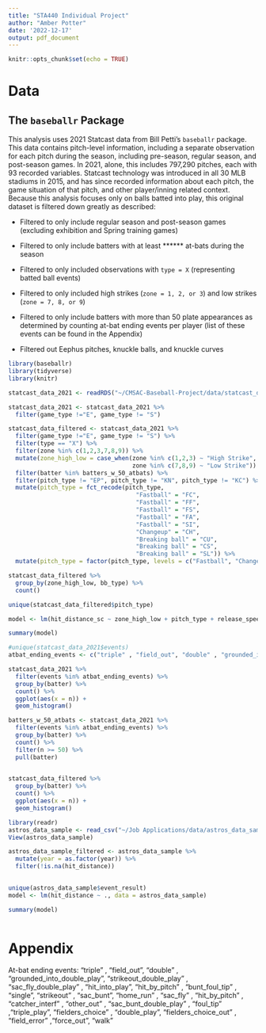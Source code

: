 ```yaml
---
title: "STA440 Individual Project"
author: "Amber Potter"
date: '2022-12-17'
output: pdf_document
---
```


```r
knitr::opts_chunk$set(echo = TRUE)
```

# Data

## The `baseballr` Package

This analysis uses 2021 Statcast data from Bill Petti's `baseballr` package. This data contains pitch-level information, including a separate observation for each pitch during the season, including pre-season, regular season, and post-season games. In 2021, alone, this includes 797,290 pitches, each with 93 recorded variables. Statcast technology was introduced in all 30 MLB stadiums in 2015, and has since recorded information about each pitch, the game situation of that pitch, and other player/inning related context. Because this analysis focuses only on balls batted into play, this original dataset is filtered down greatly as described:

- Filtered to only include regular season and post-season games (excluding exhibition and Spring training games)

- Filtered to only include batters with at least ****** at-bats during the season

- Filtered to only included observations with `type = X` (representing batted ball events)

- Filtered to only included high strikes (`zone = 1, 2, or 3`) and low strikes (`zone = 7, 8, or 9`)

- Filtered to only include batters with more than 50 plate appearances as determined by counting at-bat ending events per player (list of these events can be found in the Appendix)

- Filtered out Eephus pitches, knuckle balls, and knuckle curves





```r
library(baseballr)
library(tidyverse)
library(knitr)

statcast_data_2021 <- readRDS("~/CMSAC-Baseball-Project/data/statcast_data_2021.rds")
```

```r
statcast_data_2021 <- statcast_data_2021 %>%
  filter(game_type !="E", game_type != "S")

statcast_data_filtered <- statcast_data_2021 %>%
  filter(game_type !="E", game_type != "S") %>%
  filter(type == "X") %>%
  filter(zone %in% c(1,2,3,7,8,9)) %>%
  mutate(zone_high_low = case_when(zone %in% c(1,2,3) ~ "High Strike",
                                   zone %in% c(7,8,9) ~ "Low Strike")) %>%
  filter(batter %in% batters_w_50_atbats) %>%
  filter(pitch_type != "EP", pitch_type != "KN", pitch_type != "KC") %>%
  mutate(pitch_type = fct_recode(pitch_type,
                                    "Fastball" = "FC",
                                    "Fastball" = "FF",
                                    "Fastball" = "FS",
                                    "Fastball" = "FA",
                                    "Fastball" = "SI",
                                    "Changeup" = "CH",
                                    "Breaking ball" = "CU",
                                    "Breaking ball" = "CS",
                                    "Breaking ball" = "SL")) %>%
  mutate(pitch_type = factor(pitch_type, levels = c("Fastball", "Changeup", "Breaking ball")))

statcast_data_filtered %>%
  group_by(zone_high_low, bb_type) %>%
  count()

unique(statcast_data_filtered$pitch_type)


```

```r
model <- lm(hit_distance_sc ~ zone_high_low + pitch_type + release_speed + stand + p_throws + bb_type + launch_speed, data = statcast_data_filtered)

summary(model)
```


```r
#unique(statcast_data_2021$events)
atbat_ending_events <- c("triple" , "field_out", "double" , "grounded_into_double_play", "strikeout_double_play" , "sac_fly_double_play" , "hit_into_play", "hit_by_pitch" , "bunt_foul_tip" , "single", "strikeout" , "sac_bunt", "home_run" , "sac_fly" , "hit_by_pitch" , "catcher_interf" , "other_out" , "sac_bunt_double_play" , "foul_tip" ,"triple_play", "fielders_choice" , "double_play", "fielders_choice_out" , "field_error" ,"force_out", "walk")
```

```r
statcast_data_2021 %>%
  filter(events %in% atbat_ending_events) %>%
  group_by(batter) %>%
  count() %>%
  ggplot(aes(x = n)) +
  geom_histogram()
```


```r
batters_w_50_atbats <- statcast_data_2021 %>%
  filter(events %in% atbat_ending_events) %>%
  group_by(batter) %>%
  count() %>%
  filter(n >= 50) %>%
  pull(batter)
  
```


```r
statcast_data_filtered %>%
  group_by(batter) %>%
  count() %>%
  ggplot(aes(x = n)) +
  geom_histogram()
```




```r
library(readr)
astros_data_sample <- read_csv("~/Job Applications/data/astros_data_sample.csv")
View(astros_data_sample)
```

```r
astros_data_sample_filtered <- astros_data_sample %>%
  mutate(year = as.factor(year)) %>%
  filter(!is.na(hit_distance))
  

unique(astros_data_sample$event_result)
model <- lm(hit_distance ~ ., data = astros_data_sample)

summary(model)



```










# Appendix

At-bat ending events: "triple" , "field_out", "double" , "grounded_into_double_play", "strikeout_double_play" , "sac_fly_double_play" , "hit_into_play", "hit_by_pitch" , "bunt_foul_tip" , "single", "strikeout" , "sac_bunt", "home_run" , "sac_fly" , "hit_by_pitch" , "catcher_interf" , "other_out" , "sac_bunt_double_play" , "foul_tip" ,"triple_play", "fielders_choice" , "double_play", "fielders_choice_out" , "field_error" ,"force_out", "walk"